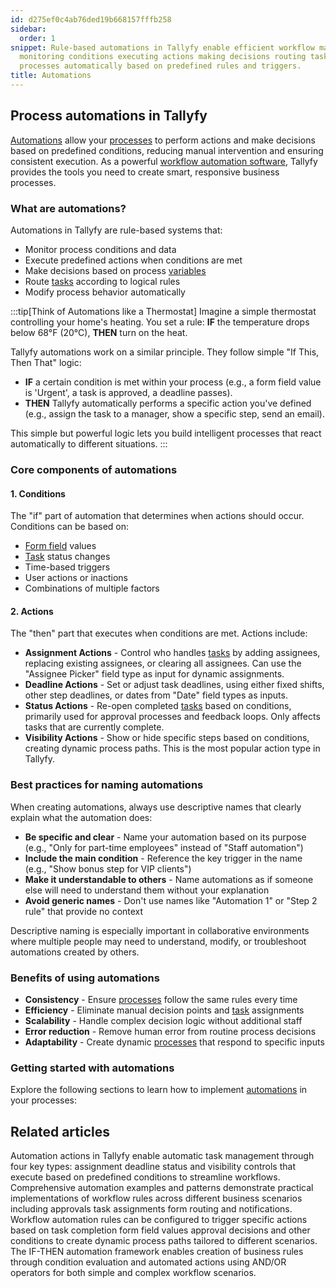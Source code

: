 ```yaml
---
id: d275ef0c4ab76ded19b668157fffb258
sidebar:
  order: 1
snippet: Rule-based automations in Tallyfy enable efficient workflow management by
  monitoring conditions executing actions making decisions routing tasks and modifying
  processes automatically based on predefined rules and triggers.
title: Automations
---
```


## Process automations in Tallyfy

[Automations](/products/pro/documenting/templates/automations/) allow your [processes](/products/pro/tracking-and-tasks/processes/) to perform actions and make decisions based on predefined conditions, reducing manual intervention and ensuring consistent execution. As a powerful [workflow automation software](https://tallyfy.com/solutions/workflow-automation-software/), Tallyfy provides the tools you need to create smart, responsive business processes.

### What are automations?

Automations in Tallyfy are rule-based systems that:
- Monitor process conditions and data
- Execute predefined actions when conditions are met
- Make decisions based on process [variables](/products/pro/documenting/templates/variables/)
- Route [tasks](/products/pro/tracking-and-tasks/tasks/) according to logical rules
- Modify process behavior automatically

:::tip[Think of Automations like a Thermostat]
Imagine a simple thermostat controlling your home's heating. You set a rule: **IF** the temperature drops below 68°F (20°C), **THEN** turn on the heat.

Tallyfy automations work on a similar principle. They follow simple "If This, Then That" logic:

- **IF** a certain condition is met within your process (e.g., a form field value is 'Urgent', a task is approved, a deadline passes).
- **THEN** Tallyfy automatically performs a specific action you've defined (e.g., assign the task to a manager, show a specific step, send an email).

This simple but powerful logic lets you build intelligent processes that react automatically to different situations.
:::

### Core components of automations

#### 1. Conditions
The "if" part of automation that determines when actions should occur. Conditions can be based on:
- [Form field](/products/pro/tracking-and-tasks/tasks/what-are-form-fields-in-tallyfy/) values
- [Task](/products/pro/tracking-and-tasks/tasks/) status changes
- Time-based triggers
- User actions or inactions
- Combinations of multiple factors

#### 2. Actions
The "then" part that executes when conditions are met. Actions include:
- **Assignment Actions** - Control who handles [tasks](/products/pro/tracking-and-tasks/tasks/) by adding assignees, replacing existing assignees, or clearing all assignees. Can use the "Assignee Picker" field type as input for dynamic assignments.
- **Deadline Actions** - Set or adjust task deadlines, using either fixed shifts, other step deadlines, or dates from "Date" field types as inputs.
- **Status Actions** - Re-open completed [tasks](/products/pro/tracking-and-tasks/tasks/) based on conditions, primarily used for approval processes and feedback loops. Only affects tasks that are currently complete.
- **Visibility Actions** - Show or hide specific steps based on conditions, creating dynamic process paths. This is the most popular action type in Tallyfy.

### Best practices for naming automations

When creating automations, always use descriptive names that clearly explain what the automation does:

- **Be specific and clear** - Name your automation based on its purpose (e.g., "Only for part-time employees" instead of "Staff automation")
- **Include the main condition** - Reference the key trigger in the name (e.g., "Show bonus step for VIP clients")
- **Make it understandable to others** - Name automations as if someone else will need to understand them without your explanation
- **Avoid generic names** - Don't use names like "Automation 1" or "Step 2 rule" that provide no context

Descriptive naming is especially important in collaborative environments where multiple people may need to understand, modify, or troubleshoot automations created by others.

### Benefits of using automations

- **Consistency** - Ensure [processes](/products/pro/tracking-and-tasks/processes/) follow the same rules every time
- **Efficiency** - Eliminate manual decision points and [task](/products/pro/tracking-and-tasks/tasks/) assignments
- **Scalability** - Handle complex decision logic without additional staff
- **Error reduction** - Remove human error from routine process decisions
- **Adaptability** - Create dynamic [processes](/products/pro/tracking-and-tasks/processes/) that respond to specific inputs

### Getting started with automations

Explore the following sections to learn how to implement [automations](/products/pro/documenting/templates/automations/) in your processes:


<PageTree />


## Related articles
<CardGrid>
<LinkTitleCard header="<b>Automations > Actions</b>" href="/products/pro/documenting/templates/automations/actions/" > Automation actions in Tallyfy enable automatic task management through four key types: assignment deadline status and visibility controls that execute based on predefined conditions to streamline workflows. </LinkTitleCard>
<LinkTitleCard header="<b>Automations > Examples</b>" href="/products/pro/documenting/templates/automations/examples/" > Comprehensive automation examples and patterns demonstrate practical implementations of workflow rules across different business scenarios including approvals task assignments form routing and notifications. </LinkTitleCard>
<LinkTitleCard header="<b>Tutorials > Create an automation</b>" href="/products/pro/tutorials/how-can-tallyfy-automate-and-streamline-my-processes/" > Workflow automation rules can be configured to trigger specific actions based on task completion form field values approval decisions and other conditions to create dynamic process paths tailored to different scenarios. </LinkTitleCard>
<LinkTitleCard header="<b>Automations > Logic operations Explained</b>" href="/products/pro/documenting/templates/automations/logic-explained/" > The IF-THEN automation framework enables creation of business rules through condition evaluation and automated actions using AND/OR operators for both simple and complex workflow scenarios. </LinkTitleCard>
</CardGrid>